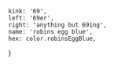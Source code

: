
	kink: '69',
	left: '69er',
	right: 'anything but 69ing',
	name: 'robins egg blue',
	hex: color.robinsEggBlue,
}
